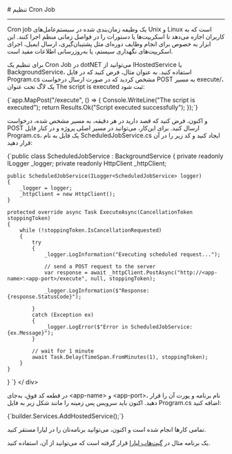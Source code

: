 

<Layout>
<Head>
<title>مستندات تنظیم Cron Job در dotNET - لیارا</title>

<meta property="og:title" content="مستندات خدمات رایانش ابری لیارا" />
<meta property="og:description" content="مستندات نحوه تنظیم Cron Job در پلتفرم dotNET در لیارا"  />
</Head>
# تنظیم Cron Job
<hr className="mb-2" />

Cron job یک وظیفه زمان‌بندی شده در سیستم‌عامل‌های Unix و Linux است که به کاربران اجازه می‌دهد تا اسکریپت‌ها یا دستورات را در فواصل زمانی منظم اجرا کنند. این ابزار به خصوص برای انجام وظایف دوره‌ای مثل پشتیبان‌گیری، ارسال ایمیل، اجرای اسکریپت‌های نگهداری سیستم، یا به‌روزرسانی اطلاعات مفید است.
<div className="h-4" />


 برای تنظیم یک Cron Job در dotNET می‌توانید از <Important>IHostedService</Important> یا <Important>BackgroundService</Important>، استفاده کنید. 
به عنوان مثال، فرض کنید که در فایل <Important>Program.cs</Important> مشخص کردید که در صورت ارسال درخواست <Important>POST</Important> به مسیر <Important>execute/</Important>، یک لاگ تحت عنوان <Important>The script is executed</Important> ثبت شود: 
 
<div className="h-2" />
<div dir="ltr">
<Highlight  className="csharp">
{`app.MapPost("/execute", () =>
{
    Console.WriteLine("The script is executed");
    return Results.Ok("Script executed successfully");
});`}
</Highlight>
</ div>
<div className="h-2" />

و اکنون، فرض کنید که قصد دارید در هر دقیقه، به مسیر 
مشخص شده، درخواست <Important>POST</Important> ارسال کنید.
برای این‌کار، می‌توانید در مسیر اصلی پروژه و در کنار فایل <Important>Program.cs</Important>، یک فایل به نام <Important>ScheduledJobService.cs</Important> ایجاد کنید و کد زیر را در آن قرار دهید:

<div className="h-2" />
<div dir="ltr">
<Highlight  className="csharp">
{`public class ScheduledJobService : BackgroundService
{
    private readonly ILogger<ScheduledJobService> _logger;
    private readonly HttpClient _httpClient;

    public ScheduledJobService(ILogger<ScheduledJobService> logger)
    {
        _logger = logger;
        _httpClient = new HttpClient();
    }

    protected override async Task ExecuteAsync(CancellationToken stoppingToken)
    {
        while (!stoppingToken.IsCancellationRequested)
        {
            try
            {
                _logger.LogInformation("Executing scheduled request...");
                
                // send a POST request to the server
                var response = await _httpClient.PostAsync("http://<app-name>:<app-port>/execute", null, stoppingToken);
                
                _logger.LogInformation($"Response: {response.StatusCode}");

            }
            catch (Exception ex)
            {
                _logger.LogError($"Error in ScheduledJobService: {ex.Message}");
            }

            // wait for 1 minute
            await Task.Delay(TimeSpan.FromMinutes(1), stoppingToken);
        }
    }
}
`}
</Highlight>
</ div>
<div className="h-2" />

در قطعه کد فوق، به‌جای <Important>&lt;app-name&gt;</Important> و <Important>&lt;app-port&gt;</Important>، نام برنامه و پورت آن را قرار دهید.
اکنون باید سرویس پس زمینه را مانند شکل زیر به فایل <Important>Program.cs</Important> اضافه کنید:

<div className="h-2" />
<div dir="ltr">
<Highlight  className="csharp">
{`builder.Services.AddHostedService<ScheduledJobService>();`}
</Highlight>
</ div>
<div className="h-2" />


تمامی کارها انجام شده است و اکنون، می‌توانید 
برنامه‌تان را در لیارا مستقر کنید. 

<div className="h-2" />
<Alert variant="success">
<p>
    یک برنامه مثال در <a href="" className="text-[#2196f3] ">گیت‌هاب لیارا</a> قرار گرفته است که می‌توانید از آن، استفاده کنید.
</p>
</Alert>


</Layout>